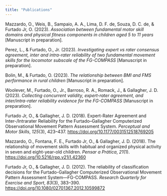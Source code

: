 ```yaml
---
title: "Publications"
---
```


Mazzardo, O., Weis, B., Sampaio, A. A., Lima, D. F. de, Souza, D. C. de, & Furtado Jr, O. (2023). *Association between fundamental motor skill domains and physical fitness components in children aged 5 to 11 years* \[Manuscript in preparation\].

Perez, L., & Furtado, O., Jr. (2023). *Investigating expert vs rater consensus agreement, inter and intra-rater reliability of two fundamental movement skills for the locomotor subscale of the FG-COMPASS* \[Manuscript in preparation\].

Bolin, M., & Furtado, O. (2023). *The relationship between BMI and FMS performance in rural children* \[Manuscript in preparation\].

Woolever, M., Furtado, O., Jr., Barroso, R. A., Romack, J., & Gallagher, J. D. (2023). *Collecting concurrent validity, expert-rater agreement, and inter/intra-rater reliability evidence for the FG-COMPASS* \[Manuscript in preparation\].

Furtado Jr, O., & Gallagher, J. D. (2018). Expert-Rater Agreement and Inter-/Intrarater Reliability for the Furtado--Gallagher Computerized Observational Movement Pattern Assessment System. *Perceptual and Motor Skills*, *125*(3), 423--437. <https://doi.org/10.1177/0031512518769205>

Mazzardo, O., Fontana, F. E., Furtado Jr, O., & Gallagher, J. D. (2018). The relationship of movement skills with habitual and organized physical activity in seven and eight-year-old children. *Pensar a Prática*, *21*(1). <https://doi.org/10.5216/rpp.v21i1.42360>

Furtado Jr, O., & Gallagher, J. D. (2012). The reliability of classification decisions for the Furtado-Gallagher Computerized Observational Movement Pattern Assessment System---FG-COMPASS. *Research Quarterly for Exercise and Sport*, *83*(3), 383--390. <https://doi.org/10.1080/02701367.2012.10599872>
